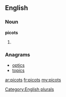 ==English==

===Noun===
'''picots'''

# {{plural of|picot}}

===Anagrams===
* [[optics#English|optics]]
* [[topics#English|topics]]

[[Category:English plurals]]

[[ar:picots]]
[[fr:picots]]
[[my:picots]]